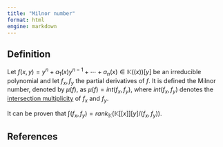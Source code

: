 ```yaml
---
title: "Milnor number"
format: html
engine: markdown
---
```


## Definition

Let $f(x,y) = y^n + a_1(x)y^{n-1} + \cdots + a_n(x) \in \mathbb{K}((x))[y]$ be an irreducible polynomial and let $f_x, f_y$ the partial derivatives of $f$. It is defined the Milnor number, denoted by $\mu(f)$, as $\mu(f) = int(f_x, f_y)$, where $int(f_x, f_y)$ denotes the [intersection multiplicity](Intersection-multiplicity.qmd) of $f_x$ and $f_y$.

It can be proven that $\int(f_x, f_y) = rank_{\mathbb{K}}(\mathbb{K}[[x]][y] / (f_x, f_y))$.

## References
